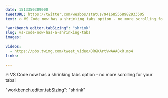 ```yaml
---
date: 1513350309000
tweetURL: https://twitter.com/wesbos/status/941685568982933505
text: 🔥 VS Code now has a shrinking tabs option - no more scrolling for your tabs! 

"workbench.editor.tabSizing": "shrink" 
slug: vs-code-now-has-a-shrinking-tabs
images:
  
videos:
  - https://pbs.twimg.com/tweet_video/DRGKArtVwAAA8xR.mp4
links:
  
---
```

🔥 VS Code now has a shrinking tabs option - no more scrolling for your tabs! 

"workbench.editor.tabSizing": "shrink"

